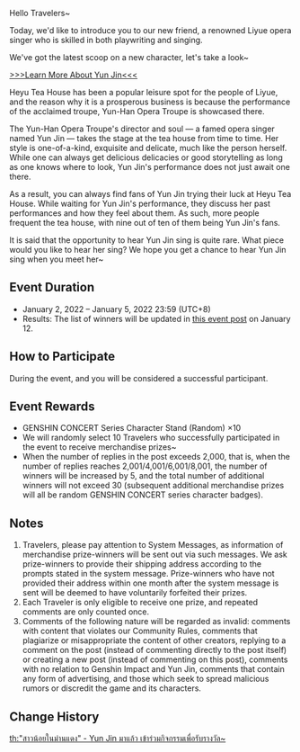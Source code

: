 {{Event
|name              = "Stage Lucida" Yun Jin Is Here! Participate in the Event to Win Merchandise~
|image             = Stage Lucida Yun Jin Is Here! Participate in the Event to Win Merchandise.png
|type              = Web
|group             = Submission
|time_known        = yes
|time_start        = 2022-01-02 12:00:00
|time_start_offset = GMT+8
|time_end          = 2022-01-05 23:59:59
|time_end_offset   = GMT+8
|link              = https://www.hoyolab.com/article/1839471
}}
Hello Travelers~

Today, we'd like to introduce you to our new friend, a renowned Liyue opera singer who is skilled in both playwriting and singing.

We've got the latest scoop on a new character, let's take a look~

[https://www.hoyolab.com/article/1839427 >>>Learn More About Yun Jin<<<]

Heyu Tea House has been a popular leisure spot for the people of Liyue, and the reason why it is a prosperous business is because the performance of the acclaimed troupe, Yun-Han Opera Troupe is showcased there.

The Yun-Han Opera Troupe's director and soul &mdash; a famed opera singer named Yun Jin &mdash; takes the stage at the tea house from time to time. Her style is one-of-a-kind, exquisite and delicate, much like the person herself. While one can always get delicious delicacies or good storytelling as long as one knows where to look, Yun Jin's performance does not just await one there.

As a result, you can always find fans of Yun Jin trying their luck at Heyu Tea House. While waiting for Yun Jin's performance, they discuss her past performances and how they feel about them. As such, more people frequent the tea house, with nine out of ten of them being Yun Jin's fans.

It is said that the opportunity to hear Yun Jin sing is quite rare. What piece would you like to hear her sing? We hope you get a chance to hear Yun Jin sing when you meet her~

==Event Duration==
*January 2, 2022 – January 5, 2022 23:59 (UTC+8)
*Results: The list of winners will be updated in [https://www.hoyolab.com/article/1839471 this event post] on January 12.

==How to Participate==
During the event, {{Color|Pyro|comment on [https://www.hoyolab.com/article/1839471 the post] about the opera passage that you want to hear Yun Jin sing}} and you will be considered a successful participant.

==Event Rewards==
* GENSHIN CONCERT Series Character Stand (Random) ×10
* We will randomly select 10 Travelers who successfully participated in the event to receive merchandise prizes~
* When the number of replies in the post exceeds 2,000, that is, when the number of replies reaches 2,001/4,001/6,001/8,001, the number of winners will be increased by 5, and the total number of additional winners will not exceed 30 (subsequent additional merchandise prizes will all be random GENSHIN CONCERT series character badges).

==Notes==
# Travelers, please pay attention to System Messages, as information of merchandise prize-winners will be sent out via such messages. We ask prize-winners to provide their shipping address according to the prompts stated in the system message. Prize-winners who have not provided their address within one month after the system message is sent will be deemed to have voluntarily forfeited their prizes.
# Each Traveler is only eligible to receive one prize, and repeated comments are only counted once.
# Comments of the following nature will be regarded as invalid: comments with content that violates our Community Rules, comments that plagiarize or misappropriate the content of other creators, replying to a comment on the post (instead of commenting directly to the post itself) or creating a new post (instead of commenting on this post), comments with no relation to Genshin Impact and Yun Jin, comments that contain any form of advertising, and those which seek to spread malicious rumors or discredit the game and its characters.

==Change History==
{{Change History|2.3}}

[[th:"สาวน้อยในม่านแดง" - Yun Jin มาแล้ว เข้าร่วมกิจกรรมเพื่อรับรางวัล~]]